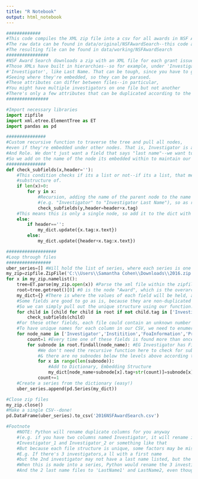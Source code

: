 ```yaml
---
title: "R Notebook"
output: html_notebook
---
```

```python
#############
#This code compiles the XML zip file into a csv for all awards in NSF Award Search 2016
#The raw data can be found in data/original/NSFAwardSearch--this code assumes zipped.
#The resulting file can be found in data/working/NSFAwardSearch
################
#NSF Award Search downloads a zip with an XML file for each grant issued.
#Those XMLs have built in hierarchies--so for example, under 'Investigator', there are all the embedded attributres of the 
#'Investigator', like Last Name. That can be tough, since you have to go through the whole "tree", 
#Seeing where they're embedded, so they can be parased.
#These attributes can differ between files--in particular, 
#You might have multiple investigators on one file but not another
#There's only a few attributes that can be duplicated according to the layout on the NSF website
################

#Import necessary libraries
import zipfile
import xml.etree.ElementTree as ET
import pandas as pd

###############
#Custom recursive function to traverse the tree and pull all nodes, 
#even if they're embedded under other nodes. That is, Investigator is a node (field) with other nodes (subfields) under it, like Last Name
#And Role. We don't just want a field that says "last name"--we want to know its the last name of the investigator
#So we add on the name of the node its embedded within to maintain our knowledge of the structure.
###############
def check_subfields(x,header=''):
    #This condition checks if its a list or not--if its a list, that means there's nodes embdeeded, that we want the
    #substructure of. 
    if len(x)>0:
        for y in x:
            #Recursion, adding the name of the parent node to the name of this variable 
            #(e.g. "Investigator" to "Investigator Last Name"), so as recursion happens, structure is maintained.
            check_subfields(y,header=header+x.tag)
    #This means this is only a single node, so add it to the dict with the variable name and value.
    else:
        if header=='':
            my_dict.update({x.tag:x.text})
        else:
            my_dict.update({header+x.tag:x.text})

###################
#Loop through files
#################
uber_series=[] #Will hold the list of series, where each series is one grant.
my_zip=zipfile.ZipFile('C:\\Users\\Samantha Cohen\\Downloads\\2016.zip') #Your file name here
for x in my_zip.namelist():
    tree=ET.parse(my_zip.open(x)) #Parse the xml file within the zipfile into its tree structure
    root=tree.getroot()[0] #0 is the node "Award", which is the overarching node.
    my_dict={} #There is where the values of each field will be held, as a dictionary
    #Some fields are good to go as is, because they are non-duplicated in each file
    #So we can simply pull out the unique structure using our function.
    for child in [child for child in root if not child.tag in ['Investigator','Institition','FoaInformation','ProgramElement','ProgramReference']]:
        check_subfields(child)
    #For these other fields, each file could contain an unknown number of nodes with identical titles
    #To have unique names for each column in our CSV, we need to enumerate them (see foot note)
    for node_name in ['Investigator','Institition','FoaInformation','ProgramElement','ProgramReference']:
        count=1 #Every time one of these fields is found more than once, we add a unique identifier indicating order
        for subnode in root.findall(node_name): #EG Investigator has First Name and Last Name
            #We don't need the recursive function here to check for subnodes, because it runs slow 
            #& there are no subnodes below the levels above according to website
            for x in range(len(subnode)): 
                #Add to Dictionary, Embedding Structure
                my_dict[node_name+subnode[x].tag+str(count)]=subnode[x].text
            count+=1
    #Create a series from the dictionary (easy!)
    uber_series.append(pd.Series(my_dict))

#Close zip files
my_zip.close()
#Make a single CSV--done!
pd.DataFrame(uber_series).to_csv('2016NSFAwardSearch.csv')

#Footnote
    #NOTE: Python will rename duplicate columns for you anyway
    #(e.g. if you have two columns named Investigator, it will rename it
    #Investigator_1 and Investigator_2 or something like that
    #But because each file structure is unique, some factors may be missing from one duplicate-named node to another
    #E.g. If there's 3 investigators,a ll with a first name
    #but the 2nd investigator may not have a last name listed, but the first and third do.
    #When this is made into a series, Python would rename the 3 investigators first names as FirstName1, FirstName2, First Name 3,
    #And the 2 last name files to 'LastName1' and LastName2, even though LastName2 goes with FirstName3.
```

